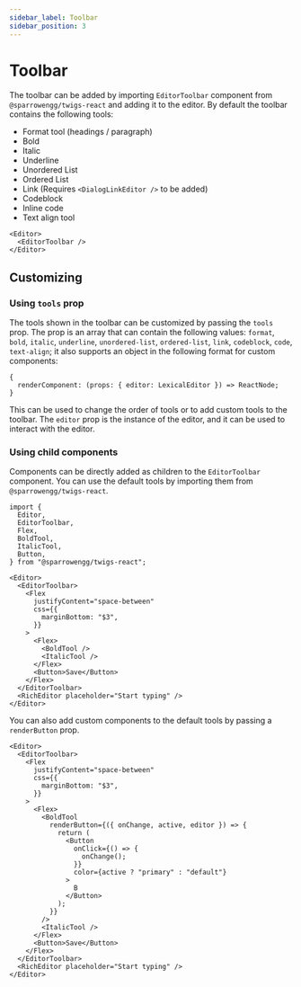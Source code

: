```yaml
---
sidebar_label: Toolbar
sidebar_position: 3
---
```


# Toolbar

The toolbar can be added by importing `EditorToolbar` component from `@sparrowengg/twigs-react` and adding it to the editor. By default the toolbar contains the following tools:

- Format tool (headings / paragraph)
- Bold
- Italic
- Underline
- Unordered List
- Ordered List
- Link (Requires `<DialogLinkEditor />` to be added)
- Codeblock
- Inline code
- Text align tool


```tsx
<Editor>
  <EditorToolbar />
</Editor>
```

## Customizing

### Using `tools` prop

The tools shown in the toolbar can be customized by passing the `tools` prop. The prop is an array that can contain the following values: `format`, `bold`, `italic`, `underline`, `unordered-list`, `ordered-list`, `link`, `codeblock`, `code`, `text-align`; it also supports an object in the following format for custom components:

```tsx
{
  renderComponent: (props: { editor: LexicalEditor }) => ReactNode;
}
```

This can be used to change the order of tools or to add custom tools to the toolbar. The `editor` prop is the instance of the editor, and it can be used to interact with the editor.

### Using child components

Components can be directly added as children to the `EditorToolbar` component. You can use the default tools by importing them from `@sparrowengg/twigs-react`.

```tsx
import {
  Editor,
  EditorToolbar,
  Flex,
  BoldTool,
  ItalicTool,
  Button,
} from "@sparrowengg/twigs-react";
```

```tsx live
<Editor>
  <EditorToolbar>
    <Flex
      justifyContent="space-between"
      css={{
        marginBottom: "$3",
      }}
    >
      <Flex>
        <BoldTool />
        <ItalicTool />
      </Flex>
      <Button>Save</Button>
    </Flex>
  </EditorToolbar>
  <RichEditor placeholder="Start typing" />
</Editor>
```

You can also add custom components to the default tools by passing a `renderButton` prop.

```tsx live
<Editor>
  <EditorToolbar>
    <Flex
      justifyContent="space-between"
      css={{
        marginBottom: "$3",
      }}
    >
      <Flex>
        <BoldTool
          renderButton={({ onChange, active, editor }) => {
            return (
              <Button
                onClick={() => {
                  onChange();
                }}
                color={active ? "primary" : "default"}
              >
                B
              </Button>
            );
          }}
        />
        <ItalicTool />
      </Flex>
      <Button>Save</Button>
    </Flex>
  </EditorToolbar>
  <RichEditor placeholder="Start typing" />
</Editor>
```
